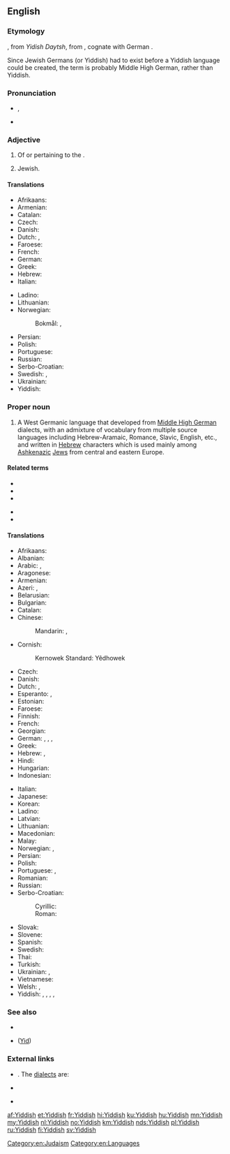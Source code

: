 {{also|yiddish|yíddish}}
==English==
{{wikipedia}}
{{interwiktionary|code=yi}}

===Etymology===
{{etyl|yi|en}} {{m|yi|ייִדיש|sc=Hebr}}, from ''Yidish Daytsh'', from {{etyl|gmh|en}} {{m|gmh|jüdisch diutsch||[[Jewish]] [[German]]}}, cognate with German {{m|de|jüdisch||Jewish}}.

Since Jewish Germans (or Yiddish) had to exist before a Yiddish language could be created, the term is probably Middle High German, rather than Yiddish.

===Pronunciation===
* {{enPR|yĭd'ĭsh}}, {{IPA|/ˈjɪd.ɪʃ/|lang=en}}
* {{audio|Yiddish US.ogg|Audio (U.S.A.)|lang=en}}

===Adjective===
{{en-adj}}

# Of or pertaining to the {{w|Yiddish language}}.
# {{lb|en|informal}} Jewish.

====Translations====
{{trans-top|of or pertaining to the Yiddish language}}
* Afrikaans: {{t+|af|Jiddisj}}
* Armenian: {{t+|hy|իդիշ}}
* Catalan: {{t+|ca|jiddisch}}
* Czech: {{t|cs|Jidiš|n}}
* Danish: {{t|da|jiddisch}}
* Dutch: {{t+|nl|Jiddisch}}, {{t+|nl|Jiddisj}}
* Faroese: {{t|fo|jiddiskur}}
* French: {{t+|fr|yiddish}}
* German: {{t+|de|jiddisch}}
* Greek: {{t+|el|γίντις}}
* Hebrew: {{t|he|אִידִישָׁאִי|tr=idishai}}
* Italian: {{t+|it|yiddish}}
{{trans-mid}}
* Ladino: {{t|lad|idish}}
* Lithuanian: {{t-needed|lt}}
* Norwegian:
*: Bokmål: {{t+|nb|jiddisch|m}}, {{t+|nb|jiddisk|m}}
* Persian: {{t|fa|ییدیش|tr=yidiš|sc=fa-Arab}}
* Polish: {{t+|pl|jidysz}}
* Portuguese: {{t+|pt|iídiche}}
* Russian: {{t+|ru|и́диш}}
* Serbo-Croatian: {{t+|sh|jidiš}}
* Swedish: {{t+|sv|jiddisk}}, {{t|sv|jiddisch-}}
* Ukrainian: {{t+|uk|ї́диш}}
* Yiddish: {{t+|yi|ייִדיש|sc=Hebr}}
{{trans-bottom}}

{{trans-see|Hebrew}}
{{trans-see|Jewish}}

===Proper noun===
{{en-noun|-}}

# A West Germanic language that developed from [[Middle High German]] dialects, with an admixture of vocabulary from multiple source languages including Hebrew-Aramaic, Romance, Slavic, English, etc., and written in [[Hebrew]] characters which is used mainly among [[Ashkenazi]]c [[Jew]]s from central and eastern Europe.

====Related terms====
{{top2}}
* {{l|en|Yid}}
* {{l|en|Yiddishist}}
* {{l|en|Yiddishism}}
{{mid2}}
* {{l|en|Yiddishkeit}}
* {{l|en|Yinglish}}
{{bottom}}

====Translations====
{{trans-top|language}}
* Afrikaans: {{t+|af|Jiddisj}}
* Albanian: {{t|sq|jidisht}}
* Arabic: {{t|ar|يِدِيشِيَّة|f}}, {{t|ar|إِيدِيش|m}}
* Aragonese: {{t|an|yídix|m}}
* Armenian: {{t+|hy|իդիշ}}
* Azeri: {{t|az|idiş dili}}, {{t|az|idiş}}
* Belarusian: {{t+|be|і́дыш|m}}
* Bulgarian: {{t|bg|и́диш|m}}
* Catalan: {{t+|ca|jiddisch|m}}
* Chinese:
*: Mandarin: {{t+|cmn|意第緒語|sc=Hani}}, {{t+|cmn|意第绪语|tr=yìdìxùyǔ|sc=Hani}}
* Cornish:
*: Kernowek Standard: Yêdhowek
* Czech: {{t+|cs|jidiš|m}}
* Danish: {{t|da|jiddisch|n}}
* Dutch: {{t+|nl|Jiddisch|n}}, {{t+|nl|Jiddisj|n}}
* Esperanto: {{t|eo|jido}}, {{t|eo|jida lingvo}}
* Estonian: {{t|et|jidiši}}
* Faroese: {{t|fo|jiddiskt|n}}
* Finnish: {{t+|fi|jiddiš}}
* French: {{t+|fr|yiddish|m}}
* Georgian: {{t|ka|იდიში|sc=Geor}}
* German: {{t+|de|Jiddisch|n}}, {{t|de|Jidisch|n}}, {{qualifier|obsolete}} {{t+|de|Judendeutsch|n}}, {{qualifier|obsolete}} {{t+|de|Judenteutsch|n}}
* Greek: {{t+|el|γίντις|n-p}}
* Hebrew: {{t+|he|יִידִישׁ|tr=yidish}}, {{t+|he|אידיש|tr=idish}}
* Hindi: {{t+|hi|यहूदी|tr=yahūdī}}
* Hungarian: {{t+|hu|jiddis}}
* Indonesian: {{t|id|bahasa Yiddi}}
{{trans-mid}}
* Italian: {{t+|it|yiddish|m}}
* Japanese: {{t+|ja|イディッシュ語|tr=idisshugo}}
* Korean: {{t+|ko|이디시어|sc=Hang}}
* Ladino: {{t|lad|idish}}
* Latvian: {{t|lv|jidišs|m}}
* Lithuanian: {{t+|lt|jidiš}}
* Macedonian: {{t|mk|ји́диш|m|sc=Cyrl}}
* Malay: {{t|ms|bahasa Yiddish}}
* Norwegian: {{t+|no|jiddisch}}, {{t+|no|jiddisk}}
* Persian: {{t|fa|ییدیش|tr=yidiš}}
* Polish: {{t+|pl|jidysz}}
* Portuguese: {{t+|pt|iídiche|m}}, {{t|pt|ídiche|m}}
* Romanian: {{t+|ro|idiș|n}}
* Russian: {{t+|ru|и́диш|m}}
* Serbo-Croatian:
*: Cyrillic: {{t|sh|јидиш|m|sc=Cyrl}}
*: Roman: {{t+|sh|jidiš|m}}
* Slovak: {{t|sk|jidiš|m}}
* Slovene: {{t|sl|jidiš|m}}
* Spanish: {{t+|es|yidis|m}}
* Swedish: {{t+|sv|jiddisch|c}}
* Thai: {{t|th|ภาษายิดดิช|tr=paasăa yítdìt}}
* Turkish: {{t+|tr|Yidiş}}
* Ukrainian: {{t+|uk|ї́диш|m}}, {{t|uk|і́диш|m}}
* Vietnamese: {{t+|vi|tiếng Yiddish}}
* Welsh: {{t|cy|Iddew-Almaeneg|m|f}}, {{t|cy|Iddeweg|m|f}}
* Yiddish: {{t+|yi|ייִדיש|n}}, {{t|yi|מאַמע־לשון|n|tr=mame-loshn|sc=Hebr}}, {{t|yi|זשאַרגאָן|m|sc=Hebr}} {{qualifier|pejorative}}, {{t|yi|טײַטש|n|sc=Hebr}} {{qualifier|dated}}, {{t|yi|ייִדיש־טײַטש|n|sc=Hebr}} {{qualifier|dated}}
{{trans-bottom}}

{{trans-see|Hebrew}}
{{trans-see|Jewish}}

===See also===
* {{langcat|yi}}
* {{l|en|ייִד}} ([[Jew|Yid]]) {{g|m}}

===External links===
* {{ISO 639|3code=yid|1code=yi}}. The [[dialect]]s are:
{{top2}}
* {{ethnologue|lang=Eastern Yiddish|code=ydd}}
{{mid2}}
* {{ethnologue|lang=Western Yiddish|code=yih}}
{{bottom}}

[[Category:en:Judaism]]
[[Category:en:Languages]]

[[af:Yiddish]]
[[et:Yiddish]]
[[fr:Yiddish]]
[[hi:Yiddish]]
[[ku:Yiddish]]
[[hu:Yiddish]]
[[mn:Yiddish]]
[[my:Yiddish]]
[[nl:Yiddish]]
[[no:Yiddish]]
[[km:Yiddish]]
[[nds:Yiddish]]
[[pl:Yiddish]]
[[ru:Yiddish]]
[[fi:Yiddish]]
[[sv:Yiddish]]